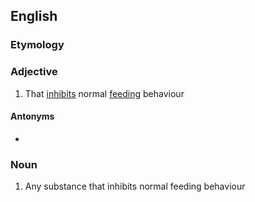 ==English==

===Etymology===
{{prefix|en|anti|feedant}}

===Adjective===
{{en-adj|-}}

# {{lb|en|ecology}} That [[inhibit]]s normal [[feeding]] behaviour

====Antonyms====
* {{l|en|phagostimulatory}}

===Noun===
{{en-noun}}

# {{lb|en|biochemistry}} Any substance that inhibits normal feeding behaviour